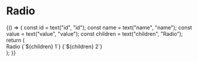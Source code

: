 
<Meta title="Objects/Form/Toggles" component={Radio} />

# Radio

<Preview>
  <Story name="Radio">
    {() => {
      const id = text("id", "id");
      const name = text("name", "name");
      const value = text("value", "value");
      const children = text("children", "Radio");
      return (
        <div>
          <Label id={id} block>
            Radio
          </Label>
          <Radio
            id={id}
            name={name}
            value={`${value}-1`}
            checked={boolean("checked", true)}
          >
            {`${children} 1`}
          </Radio>
          <Radio name={name} value={`${value}-2`}>
            {`${children} 2`}
          </Radio>
        </div>
      );
    }}
  </Story>
</Preview>
